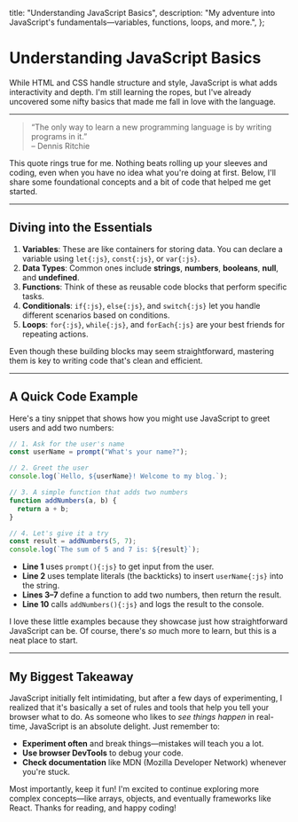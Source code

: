 
  title: "Understanding JavaScript Basics",
  description:
    "My adventure into JavaScript's fundamentals—variables, functions, loops, and more.",
};

# Understanding JavaScript Basics

<PublicationDate date="2025-01-28T00:00:00Z" />

While HTML and CSS handle structure and style, JavaScript is what adds interactivity and depth. I'm still learning the ropes, but I've already uncovered some nifty basics that made me fall in love with the language.

---

> “The only way to learn a new programming language is by writing programs in it.”  
> – Dennis Ritchie

This quote rings true for me. Nothing beats rolling up your sleeves and coding, even when you have no idea what you're doing at first. Below, I'll share some foundational concepts and a bit of code that helped me get started.

---

## Diving into the Essentials

1. **Variables**: These are like containers for storing data. You can declare a variable using `let{:js}`, `const{:js}`, or `var{:js}`.
2. **Data Types**: Common ones include **strings**, **numbers**, **booleans**, **null**, and **undefined**.
3. **Functions**: Think of these as reusable code blocks that perform specific tasks.
4. **Conditionals**: `if{:js}`, `else{:js}`, and `switch{:js}` let you handle different scenarios based on conditions.
5. **Loops**: `for{:js}`, `while{:js}`, and `forEach{:js}` are your best friends for repeating actions.

Even though these building blocks may seem straightforward, mastering them is key to writing code that's clean and efficient.

---

## A Quick Code Example

Here's a tiny snippet that shows how you might use JavaScript to greet users and add two numbers:

```js
// 1. Ask for the user's name
const userName = prompt("What's your name?");

// 2. Greet the user
console.log(`Hello, ${userName}! Welcome to my blog.`);

// 3. A simple function that adds two numbers
function addNumbers(a, b) {
  return a + b;
}

// 4. Let's give it a try
const result = addNumbers(5, 7);
console.log(`The sum of 5 and 7 is: ${result}`);
```

- **Line 1** uses `prompt(){:js}` to get input from the user.
- **Line 2** uses template literals (the backticks) to insert `userName{:js}` into the string.
- **Lines 3–7** define a function to add two numbers, then return the result.
- **Line 10** calls `addNumbers(){:js}` and logs the result to the console.

I love these little examples because they showcase just how straightforward JavaScript can be. Of course, there's _so_ much more to learn, but this is a neat place to start.

---

## My Biggest Takeaway

JavaScript initially felt intimidating, but after a few days of experimenting, I realized that it's basically a set of rules and tools that help you tell your browser what to do. As someone who likes to _see things happen_ in real-time, JavaScript is an absolute delight. Just remember to:

- **Experiment often** and break things—mistakes will teach you a lot.
- **Use browser DevTools** to debug your code.
- **Check documentation** like MDN (Mozilla Developer Network) whenever you're stuck.

Most importantly, keep it fun! I'm excited to continue exploring more complex concepts—like arrays, objects, and eventually frameworks like React. Thanks for reading, and happy coding!
